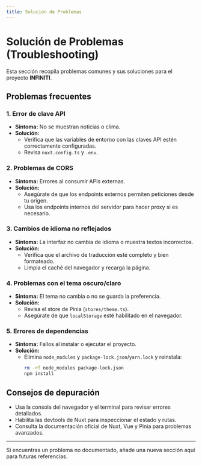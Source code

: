 ```yaml
---
title: Solución de Problemas
---
```


# Solución de Problemas (Troubleshooting)

Esta sección recopila problemas comunes y sus soluciones para el proyecto **INFINITI**.

## Problemas frecuentes

### 1. Error de clave API

- **Síntoma:** No se muestran noticias o clima.
- **Solución:**
  - Verifica que las variables de entorno con las claves API estén correctamente configuradas.
  - Revisa `nuxt.config.ts` y `.env`.

### 2. Problemas de CORS

- **Síntoma:** Errores al consumir APIs externas.
- **Solución:**
  - Asegúrate de que los endpoints externos permiten peticiones desde tu origen.
  - Usa los endpoints internos del servidor para hacer proxy si es necesario.

### 3. Cambios de idioma no reflejados

- **Síntoma:** La interfaz no cambia de idioma o muestra textos incorrectos.
- **Solución:**
  - Verifica que el archivo de traducción esté completo y bien formateado.
  - Limpia el caché del navegador y recarga la página.

### 4. Problemas con el tema oscuro/claro

- **Síntoma:** El tema no cambia o no se guarda la preferencia.
- **Solución:**
  - Revisa el store de Pinia (`stores/theme.ts`).
  - Asegúrate de que `localStorage` esté habilitado en el navegador.

### 5. Errores de dependencias

- **Síntoma:** Fallos al instalar o ejecutar el proyecto.
- **Solución:**
  - Elimina `node_modules` y `package-lock.json`/`yarn.lock` y reinstala:
    ```bash
    rm -rf node_modules package-lock.json
    npm install
    ```

## Consejos de depuración

- Usa la consola del navegador y el terminal para revisar errores detallados.
- Habilita las devtools de Nuxt para inspeccionar el estado y rutas.
- Consulta la documentación oficial de Nuxt, Vue y Pinia para problemas avanzados.

---

Si encuentras un problema no documentado, añade una nueva sección aquí para futuras referencias.
